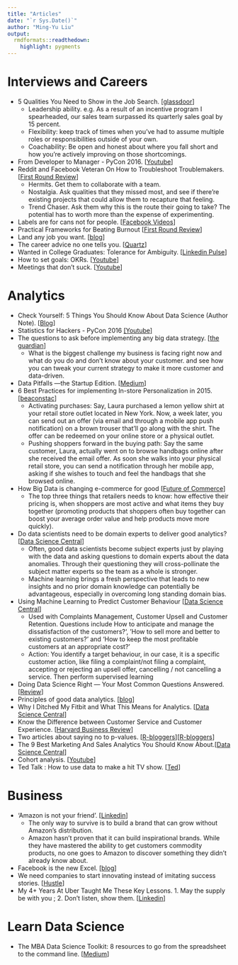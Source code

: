 ```yaml
---
title: "Articles"
date: "`r Sys.Date()`"
author: "Ming-Yu Liu"
output:
  rmdformats::readthedown:
    highlight: pygments
---
```


# Interviews and Careers

- 5 Qualities You Need to Show in the Job Search. [[glassdoor](https://www.glassdoor.com/blog/qualities-show-off/?utm_source=newsletter&utm_medium=email&utm_content=Top5Jobs_US16&utm_campaign=May2016_US)]
    - Leadership ability. e.g. As a result of an incentive program I spearheaded, our sales team surpassed its quarterly sales goal by 15 percent.
    - Flexibility: keep track of times when you’ve had to assume multiple roles or responsibilities outside of your own.
    - Coachability: Be open and honest about where you fall short and how you’re actively improving on those shortcomings.
- From Developer to Manager - PyCon 2016. [[Youtube](https://www.youtube.com/watch?v=lzBm0r8CxhY)]
- Reddit and Facebook Veteran On How to Troubleshoot Troublemakers. [[First Round Review](http://firstround.com/review/reddit-and-facebook-veteran-on-how-to-troubleshoot-troublemakers/?ct=t(How_Does_Your_Leadership_Team_Rate_12_3_2015))]
    - Hermits. Get them to collaborate with a team.
    - Nostalgia. Ask qualities that they missed most, and see if there're existing projects that could allow them to recapture that feeling.
    - Trend Chaser. Ask them why this is the route their going to take? The potential has to worth more than the expense of experimenting.
- Labels are for cans not for people. [[Facebook Videos](https://www.facebook.com/morokcom/videos/237500609921393/)]
- Practical Frameworks for Beating Burnout [[First Round Review](http://firstround.com/review/practical-frameworks-for-beating-burnout/?ct=t(How_Does_Your_Leadership_Team_Rate_12_3_2015))]
- Land any job you want. [[blog](http://landanyjobyouwant.com/)]
- The career advice no one tells you. [[Quartz](http://qz.com/640112/the-career-advice-no-one-tells-you/)]
- Wanted in College Graduates: Tolerance for Ambiguity. [[Linkedin Pulse](https://www.linkedin.com/pulse/wanted-college-graduates-tolerance-ambiguity-jeff-selingo)]
- How to set goals: OKRs. [[Youtube](https://www.youtube.com/watch?v=mJB83EZtAjc)]
- Meetings that don’t suck. [[Youtube](https://www.youtube.com/watch?v=rU8nv38E0Qk)]


# Analytics

- Check Yourself: 5 Things You Should Know About Data Science (Author Note). [[Blog](http://analyticsmadeskeezy.com/2012/11/05/check-yo-self-5-things-you-should-know-about-data-science-author-note/)]
- Statistics for Hackers - PyCon 2016 [[Youtube]](https://www.youtube.com/watch?v=-7I7MWTX0gA)
- The questions to ask before implementing any big data strategy. [[the guardian](http://www.theguardian.com/sap-partner-zone/2016/apr/28/questions-before-implementing-big-data-strategy)]
    - What is the biggest challenge my business is facing right now and what do you do and don't know about your customer. and see how you can tweak your current strategy to make it more customer and data-driven.
- Data Pitfalls —the Startup Edition. [[Medium](https://medium.com/@mrogati/data-pitfalls-the-startup-edition-fe1eebcc39da#.si84k3dss)]
- 6 Best Practices for implementing In-store Personalization in 2015. [[beaconstac](http://blog.beaconstac.com/2015/07/6-best-practices-for-implementing-in-store-personalization-in-2015/)]
    - Activating purchases: Say, Laura purchased a lemon yellow shirt at your retail store outlet located in New York. Now, a week later, you can send out an offer (via email and through a mobile app push notification) on a brown trouser that’ll go along with the shirt. The offer can be redeemed on your online store or a physical outlet.
    - Pushing shoppers forward in the buying path: Say the same customer, Laura, actually went on to browse handbags online after she received the email offer. As soon she walks into your physical retail store, you can send a  notification through her mobile app, asking if she wishes to touch and feel the handbags that she browsed online.
- How Big Data is changing e-commerce for good [[Future of Commerce](http://www.the-future-of-commerce.com/2014/12/15/how-big-data-is-changing-e-commerce-for-good/)]
    - The top three things that retailers needs to know: how effective their pricing is, when shoppers are most active and what items they buy together (promoting products that shoppers often buy together can boost your average order value and help products move more quickly). 
- Do data scientists need to be domain experts to deliver good analytics? [[Data Science Central](http://www.datasciencecentral.com/profiles/blogs/do-data-scientists-need-to-be-domain-experts-to-deliver-good)]
    - Often, good data scientists become subject experts just by playing with the data and asking questions to domain experts about the data anomalies. Through their questioning they will cross-pollinate the subject matter experts so the team as a whole is stronger.
    - Machine learning brings a fresh perspective that leads to new insights and no prior domain knowledge can potentially be advantageous, especially in overcoming long standing domain bias.
- Using Machine Learning to Predict Customer Behaviour [[Data Science Central](http://www.datasciencecentral.com/profiles/blogs/using-machine-learning-to-predict-customer-behaviour)]
    - Used with Complaints Management, Customer Upsell and Customer Retention. Questions include How to anticipate and manage the dissatisfaction of the customers?', 'How to sell more and better to existing customers?' and 'How to keep the most profitable customers at an appropriate cost?'
    - Action: You identify a target behaviour, in our case, it is a specific customer action, like filing a complaint/not filing a complaint, accepting or rejecting an upsell offer, cancelling / not cancelling a service. Then perform supervised learning
- Doing Data Science Right — Your Most Common Questions Answered. [[Review](http://firstround.com/review/doing-data-science-right-your-most-common-questions-answered/?imm_mid=0e29cf&cmp=em-data-na-na-newsltr_20160413)]
- Principles of good data analytics. [[blog](http://www.gregreda.com/2014/03/23/principles-of-good-data-analysis/)] 
- Why I Ditched My Fitbit and What This Means for Analytics. [[Data Science Central](http://www.datasciencecentral.com/profiles/blogs/why-i-ditched-my-fitbit-and-what-this-means-for-analytics)]
- Know the Difference between Customer Service and Customer Experience. [[Harvard Business Review](https://hbr.org/sponsored/2016/03/know-the-difference-between-customer-service-and-customer-experience?utm_source=twitter&utm_medium=social&utm_campaign=harvardbiz)]
- Two articles about saying no to p-values. [[R-bloggers](http://www.r-bloggers.com/after-150-years-the-asa-says-no-to-p-values/)][[R-bloggers](http://www.r-bloggers.com/its-not-the-p-values-fault-reflections-on-the-recent-asa-statement-relevant-r-resources/)]
- The 9 Best Marketing And Sales Analytics You Should Know About.[[Data Science Central](http://www.datasciencecentral.com/profiles/blogs/the-9-best-marketing-and-sales-analytics-you-should-know-about)]
- Cohort analysis. [[Youtube](https://www.youtube.com/watch?v=NyhVdGmnh0I)]
- Ted Talk : How to use data to make a hit TV show. [[Ted](http://www.ted.com/talks/sebastian_wernicke_how_to_use_data_to_make_a_hit_tv_show?utm_campaign=social&utm_medium=referral&utm_source=facebook.com&utm_content=talk&utm_term=technology)]


# Business

- 'Amazon is not your friend'. [[Linkedin](https://www.linkedin.com/pulse/amazon-your-friend-caroline-fairchild)]
    - The only way to survive is to build a brand that can grow without Amazon’s distribution.
    - Amazon hasn’t proven that it can build inspirational brands. While they have mastered the ability to get customers commodity products, no one goes to Amazon to discover something they didn’t already know about.
- Facebook is the new Excel. [[blog](http://alexmuir.com/facebook-is-the-new-excel)]
- We need companies to start innovating instead of imitating success stories. [[Hustle](http://thehustle.co/snapchat-vs-spacex-battle-of-the-imitators-and-innovators)]
- My 4+ Years At Uber Taught Me These Key Lessons. 1. May the supply be with you ; 2. Don't listen, show them. [[Linkedin](https://www.linkedin.com/pulse/three-things-i-learned-during-4-years-uber-michael-pao)]


# Learn Data Science

- The MBA Data Science Toolkit: 8 resources to go from the spreadsheet to the command line. [[Medium](https://medium.com/@dmca/the-mba-data-science-toolkit-8-resources-to-go-from-the-spreadsheet-to-the-command-line-cbb59ea82144#.pjph91n3m)]